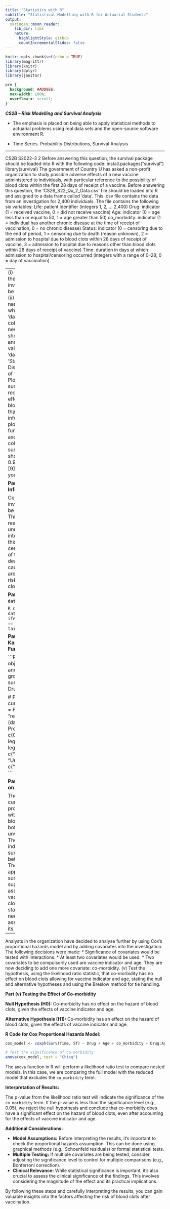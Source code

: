 ```yaml
---
title: "Statistics with R"
subtitle: "Statistical Modelling with R for Actuarial Students"
output:
  xaringan::moon_reader:
    lib_dir: libs
    nature:
      highlightStyle: github
      countIncrementalSlides: false
---
```


```r
knitr::opts_chunk$set(echo = TRUE)
library(magrittr)
library(knitr)
library(dplyr)
library(janitor)


```

```css
pre {
  background: #ADD8E6;
  max-width: 100%;
  overflow-x: scroll;
}
```

***CS2B – Risk Modelling and Survival Analysis ***


* The emphasis is placed on being able to apply statistical methods to actuarial problems using real data sets and the open-source software environment R. 

* Time Series. Probability Distributions, Survival Analysis

---

CS2B S2022–3
2 Before answering this question, the survival package should be loaded into R with the
following code:
install.packages("survival")
library(survival)
The government of Country U has asked a non-profit organization to study possible
adverse effects of a new vaccine administered to individuals, with particular reference
to the possibility of blood clots within the first 28 days of receipt of a vaccine.
Before answering this question, the ‘CS2B_S22_Qu_2_Data.csv’ file should be
loaded into R and assigned to a data frame called ‘data’. This .csv file contains the
data from an investigation for 2,400 individuals. The file contains the following six
variables:
Life: patient identifier (integers 1, 2, … 2,400)
Drug: indicator (1 = received vaccine, 0 = did not receive vaccine)
Age: indicator (0 = age less than or equal to 50, 1 = age greater than 50)
co_morbidity: indicator (1 = individual has another chronic disease at the time of
receipt of vaccination, 0 = no chronic disease)
Status: indicator (0 = censoring due to the end of period, 1 = censoring due to death
(reason unknown), 2 = admission to hospital due to blood clots within 28 days of
receipt of vaccine, 3 = admission to hospital due to reasons other than blood clots
within 28 days of receipt of vaccine)
Time: duration in days at which admission to hospital/censoring occurred (integers
with a range of 0–28; 0 = day of vaccination).

---
(i) Comment on whether the censoring in this investigation is likely to be
non-informative. [3]
(ii) Construct a table named ‘data_main’, which is the same as ‘data’ but with a
new column added. The newly added column should be named ‘ST’ and
should contain the values:
*  0 if ‘Status’ in ‘data’ is 0 or 1 or 3
*  1 if ‘Status’ in ‘data’ is 2.
Display the last 20 rows of ‘data_main’. [6]
(iii) Plot the Kaplan–Meier survival functions required to analyse the effect of
vaccination on blood clots assuming that censoring is non-informative. You
should plot both survival functions on the same axes, using separate colours to
identify each survival function. You should use a range from 0.97 to 1 on the
y-axis. [9]
(iv) Comment on your plot from part (iii). 

**Part (i) Non-Informative Censoring**

Censoring in this investigation is likely to be **non-informative**. This means that the reason for censoring is unrelated to the event of interest (blood clots). In this case, individuals are censored due to the end of the study period or death from other causes. These events are not influenced by the risk of developing blood clots. 

**Part (ii) Creating the `data_main` Table**

```R
data_main <- data
data_main$ST <- ifelse(data_main$Status == 2, 1, 0)
tail(data_main, 20)
```

**Part (iii) Plotting Kaplan-Meier Survival Functions**

```R
# Create survival objects for vaccinated and unvaccinated groups
fit1 <- survfit(Surv(Time, ST) ~ Drug, data = data_main)

# Plot the Kaplan-Meier curves
plot(fit1, conf.int = FALSE, col = c("blue", "red"), xlab = "Time (days)", ylab = "Survival Probability", ylim = c(0.97, 1))
legend("topright", legend = c("Vaccinated", "Unvaccinated"), col = c("blue", "red"), lty = 1)
```

**Part (iv) Commenting on the Plot**

The Kaplan-Meier curves show the probability of surviving without developing blood clots over time for both vaccinated and unvaccinated groups. The curves diverge, indicating a difference in survival probabilities between the two groups. The vaccinated group appears to have a lower survival probability, suggesting a potential association between vaccination and blood clots. However, further statistical analysis is needed to confirm this association and assess its significance.


---

Analysts in the organization have decided to analyse further by using Cox’s
proportional hazards model and by adding covariates into the investigation.
The following decisions were made:
*  Significance of covariates would be tested with interactions.
*  At least two covariates would be used.
*  Two covariates to be compulsorily used are vaccine indicator and age.
They are now deciding to add one more covariate: co-morbidity.
(v) Test the hypothesis, using the likelihood ratio statistic, that co-morbidity has
no effect on blood clots allowing for vaccine indicator and age, stating the null
and alternative hypotheses and using the Breslow method for tie handling.

**Part (v) Testing the Effect of Co-morbidity**

**Null Hypothesis (H0):** Co-morbidity has no effect on the hazard of blood clots, given the effects of vaccine indicator and age.

**Alternative Hypothesis (H1):** Co-morbidity has an effect on the hazard of blood clots, given the effects of vaccine indicator and age.

**R Code for Cox Proportional Hazards Model:**

```R
cox_model <- coxph(Surv(Time, ST) ~ Drug + Age + co_morbidity + Drug:Age + Drug:co_morbidity + Age:co_morbidity, data = data_main, ties = "breslow")

# Test the significance of co-morbidity
anova(cox_model, test = "Chisq")
```

The `anova` function in R will perform a likelihood ratio test to compare nested models. In this case, we are comparing the full model with the reduced model that excludes the `co_morbidity` term.

**Interpretation of Results:**

The p-value from the likelihood ratio test will indicate the significance of the `co_morbidity` term. If the p-value is less than the significance level (e.g., 0.05), we reject the null hypothesis and conclude that co-morbidity does have a significant effect on the hazard of blood clots, even after accounting for the effects of vaccine indicator and age.

**Additional Considerations:**

* **Model Assumptions:** Before interpreting the results, it's important to check the proportional hazards assumption. This can be done using graphical methods (e.g., Schoenfeld residuals) or formal statistical tests.
* **Multiple Testing:** If multiple covariates are being tested, consider adjusting the significance level to control for multiple comparisons (e.g., Bonferroni correction).
* **Clinical Relevance:** While statistical significance is important, it's also crucial to assess the clinical significance of the findings. This involves considering the magnitude of the effect and its practical implications.

By following these steps and carefully interpreting the results, you can gain valuable insights into the factors affecting the risk of blood clots after vaccination.

